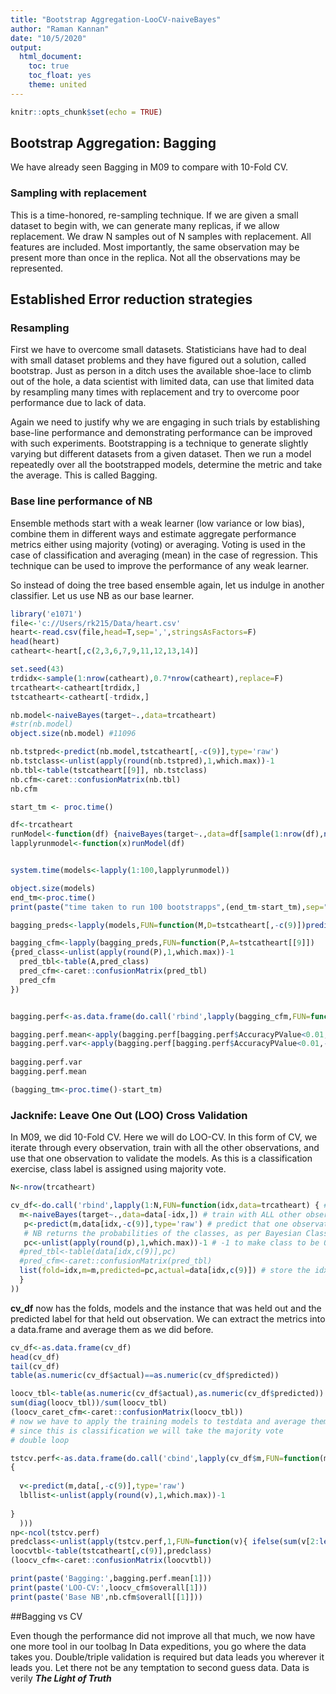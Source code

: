```yaml
---
title: "Bootstrap Aggregation-LooCV-naiveBayes"
author: "Raman Kannan"
date: "10/5/2020"
output:
  html_document:
    toc: true
    toc_float: yes
    theme: united
---
```


```r
knitr::opts_chunk$set(echo = TRUE)
```

## Bootstrap Aggregation: Bagging

We have already seen Bagging in M09 to compare with 10-Fold CV.  

### Sampling with replacement  

This is a time-honored, re-sampling technique. If we are given a small dataset to begin with, we can generate many replicas, if we allow   replacement. We draw N samples out of N samples with replacement. All features are included. Most importantly, the same observation may be present more than once in the replica. Not all the observations may be represented. 


## Established Error reduction strategies

### Resampling

First we have to overcome small datasets. Statisticians have had to deal with small dataset problems and they have figured out a solution, called bootstrap. Just as person in a ditch uses the available shoe-lace to climb out of the hole, a data scientist with limited data, can use that limited data by resampling many times with replacement and try to overcome poor performance due to lack of data.

Again we need to justify why we are engaging in such trials by establishing base-line performance and demonstrating performance can be improved with such
experiments. Bootstrapping is a technique to generate slightly varying but different datasets from a given dataset. Then we run a model repeatedly over all the bootstrapped models, determine the metric and take the average. This is called Bagging.

### Base line performance of NB 
Ensemble methods start with a weak learner (low variance or low bias), combine them in different ways and estimate aggregate performance metrics either using majority (voting) or averaging. Voting is used in the case of classification and averaging (mean) in the case of regression. This technique can be used to improve the performance of any weak learner. 

So instead of doing the tree based ensemble again, let us indulge in another classifier. Let us use NB as our base learner.


```r
library('e1071')
file<-'c://Users/rk215/Data/heart.csv'
heart<-read.csv(file,head=T,sep=',',stringsAsFactors=F)
head(heart)
catheart<-heart[,c(2,3,6,7,9,11,12,13,14)]

set.seed(43)
trdidx<-sample(1:nrow(catheart),0.7*nrow(catheart),replace=F)
trcatheart<-catheart[trdidx,]
tstcatheart<-catheart[-trdidx,]

nb.model<-naiveBayes(target~.,data=trcatheart)
#str(nb.model)
object.size(nb.model) #11096

nb.tstpred<-predict(nb.model,tstcatheart[,-c(9)],type='raw')
nb.tstclass<-unlist(apply(round(nb.tstpred),1,which.max))-1
nb.tbl<-table(tstcatheart[[9]], nb.tstclass)
nb.cfm<-caret::confusionMatrix(nb.tbl)
nb.cfm

start_tm <- proc.time() 

df<-trcatheart
runModel<-function(df) {naiveBayes(target~.,data=df[sample(1:nrow(df),nrow(df),replace=T),])}
lapplyrunmodel<-function(x)runModel(df)


system.time(models<-lapply(1:100,lapplyrunmodel))

object.size(models)
end_tm<-proc.time() 
print(paste("time taken to run 100 bootstrapps",(end_tm-start_tm),sep=":"))

bagging_preds<-lapply(models,FUN=function(M,D=tstcatheart[,-c(9)])predict(M,D,type='raw'))

bagging_cfm<-lapply(bagging_preds,FUN=function(P,A=tstcatheart[[9]])
{pred_class<-unlist(apply(round(P),1,which.max))-1
  pred_tbl<-table(A,pred_class)
  pred_cfm<-caret::confusionMatrix(pred_tbl)
  pred_cfm
})


bagging.perf<-as.data.frame(do.call('rbind',lapply(bagging_cfm,FUN=function(cfm)c(cfm$overall,cfm$byClass))))

bagging.perf.mean<-apply(bagging.perf[bagging.perf$AccuracyPValue<0.01,-c(6:7)],2,mean)
bagging.perf.var<-apply(bagging.perf[bagging.perf$AccuracyPValue<0.01,-c(6:7)],2,sd)
  
bagging.perf.var
bagging.perf.mean

(bagging_tm<-proc.time()-start_tm)

```

### Jacknife: Leave One Out (LOO) Cross Validation

In M09, we did 10-Fold CV. Here we will do LOO-CV. In this form of CV, we iterate through every observation, train with all the other observations, and use that one observation to validate the models. As this is a classification exercise, class label is assigned using majority vote.

```r

N<-nrow(trcatheart)

cv_df<-do.call('rbind',lapply(1:N,FUN=function(idx,data=trcatheart) { # For each observation
  m<-naiveBayes(target~.,data=data[-idx,]) # train with ALL other observations
   p<-predict(m,data[idx,-c(9)],type='raw') # predict that one observation
   # NB returns the probabilities of the classes, as per Bayesian Classifier,we take the classs with the higher probability
   pc<-unlist(apply(round(p),1,which.max))-1 # -1 to make class to be 0 or 1, which.max returns 1 or 2
  #pred_tbl<-table(data[idx,c(9)],pc)
  #pred_cfm<-caret::confusionMatrix(pred_tbl)
  list(fold=idx,m=m,predicted=pc,actual=data[idx,c(9)]) # store the idx, model, predicted class and actual class
  }
))

```
**cv_df** now has the folds, models and the instance that was held out and the predicted label for that held out observation.
We can extract the metrics into a data.frame and average them as we did before.
```r

cv_df<-as.data.frame(cv_df)
head(cv_df)
tail(cv_df)
table(as.numeric(cv_df$actual)==as.numeric(cv_df$predicted))

loocv_tbl<-table(as.numeric(cv_df$actual),as.numeric(cv_df$predicted))
sum(diag(loocv_tbl))/sum(loocv_tbl)
(loocv_caret_cfm<-caret::confusionMatrix(loocv_tbl))
# now we have to apply the training models to testdata and average them 
# since this is classification we will take the majority vote
# double loop

tstcv.perf<-as.data.frame(do.call('cbind',lapply(cv_df$m,FUN=function(m,data=tstcatheart)
{
   
  v<-predict(m,data[,-c(9)],type='raw')
  lbllist<-unlist(apply(round(v),1,which.max))-1
 
}
  )))
np<-ncol(tstcv.perf)
predclass<-unlist(apply(tstcv.perf,1,FUN=function(v){ ifelse(sum(v[2:length(v)])/np<0.5,0,1)}))
loocvtbl<-table(tstcatheart[,c(9)],predclass)
(loocv_cfm<-caret::confusionMatrix(loocvtbl))

```
```r
print(paste('Bagging:',bagging.perf.mean[1]))
print(paste('LOO-CV:',loocv_cfm$overall[1]))
print(paste('Base NB',nb.cfm$overall[[1]]))
```


##Bagging vs CV  


 Even though the performance did not improve all that much, we now have one more tool in our toolbag In Data expeditions, you go where the data takes you. Double/triple validation is required but data leads you wherever it leads you. Let there not be any temptation to second guess data. Data is verily ***The Light of Truth***